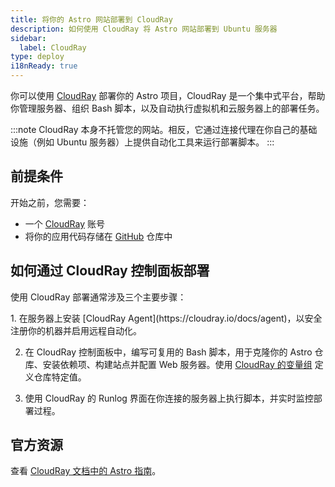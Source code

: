 ```yaml
---
title: 将你的 Astro 网站部署到 CloudRay
description: 如何使用 CloudRay 将 Astro 网站部署到 Ubuntu 服务器
sidebar:
  label: CloudRay
type: deploy
i18nReady: true
---
```


你可以使用 [CloudRay](https://cloudray.io) 部署你的 Astro 项目，CloudRay 是一个集中式平台，帮助你管理服务器、组织 Bash 脚本，以及自动执行虚拟机和云服务器上的部署任务。

:::note
CloudRay 本身不托管您的网站。相反，它通过连接代理在你自己的基础设施（例如 Ubuntu 服务器）上提供自动化工具来运行部署脚本。
:::

## 前提条件

开始之前，您需要：

- 一个 [CloudRay](https://app.cloudray.io) 账号
- 将你的应用代码存储在 [GitHub](https://github.com/) 仓库中

## 如何通过 CloudRay 控制面板部署

使用 CloudRay 部署通常涉及三个主要步骤：

<Steps>
1. 在服务器上安装 [CloudRay Agent](https://cloudray.io/docs/agent)，以安全注册你的机器并启用远程自动化。

2. 在 CloudRay 控制面板中，编写可复用的 Bash 脚本，用于克隆你的 Astro 仓库、安装依赖项、构建站点并配置 Web 服务器。使用 [CloudRay 的变量组](https://cloudray.io/docs/variable-groups) 定义仓库特定值。

3. 使用 CloudRay 的 Runlog 界面在你连接的服务器上执行脚本，并实时监控部署过程。
</Steps>

## 官方资源

查看 [CloudRay 文档中的 Astro 指南](https://cloudray.io/articles/how-to-deploy-your-astro-site)。